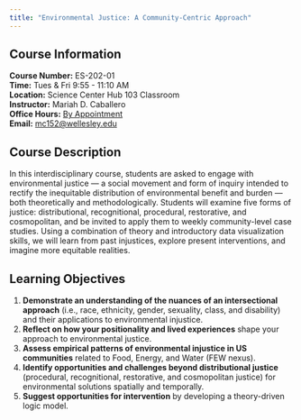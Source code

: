 ```yaml
---
title: "Environmental Justice: A Community-Centric Approach"
---
```


## Course Information
| **Course Number:** ES-202-01
| **Time:**  Tues & Fri 9:55 - 11:10 AM
| **Location:** Science Center Hub 103 Classroom
| **Instructor:** Mariah D. Caballero
| **Office Hours:** [By Appointment](https://calendar.app.google/89TPfdnpV1eCqw5E9)
| **Email:** [mc152@wellesley.edu](emailto:mc152@wellesley.edu)

## Course Description

In this interdisciplinary course, students are asked to engage with environmental justice — a social movement and form of inquiry intended to rectify the inequitable distribution of environmental benefit and burden — both theoretically and methodologically. Students will examine five forms of justice: distributional, recognitional, procedural, restorative, and cosmopolitan, and be invited to apply them to weekly community-level case studies. Using a combination of theory and introductory data visualization skills, we will learn from past injustices, explore present interventions, and imagine more equitable realities.

## Learning Objectives
1. **Demonstrate an understanding of the nuances of an intersectional approach** (i.e., race, ethnicity,  gender, sexuality, class, and disability) and their applications to environmental injustice.
2. **Reflect on how your positionality and lived experiences** shape your approach to environmental justice. 
3. **Assess empirical patterns of environmental injustice in US communities** related to Food, Energy, and Water (FEW nexus). 
4. **Identify opportunities and challenges beyond distributional justice** (procedural, recognitional, restorative, and cosmopolitan justice) for environmental solutions spatially and temporally.
5. **Suggest opportunities for intervention** by developing a theory-driven logic model.



